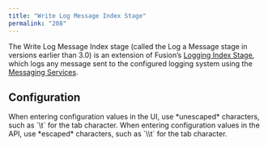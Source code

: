 ```yaml
---
title: "Write Log Message Index Stage"
permalink: "208"
---
```


The Write Log Message Index stage (called the Log a Message stage in versions earlier than 3.0) is an extension of Fusion’s [Logging Index Stage](/fusion-server/4.2/242/logging-index-stage),
which logs any message sent to the configured logging system using the [Messaging Services](/fusion-server/4.2/135/messaging-and-alerting).

## Configuration

<Tip>
When entering configuration values in the UI, use *unescaped* characters, such as `\t` for the tab character. When entering configuration values in the API, use *escaped* characters, such as `\\t` for the tab character.
</Tip>


<SchemaParamFields schema={schema}/>
